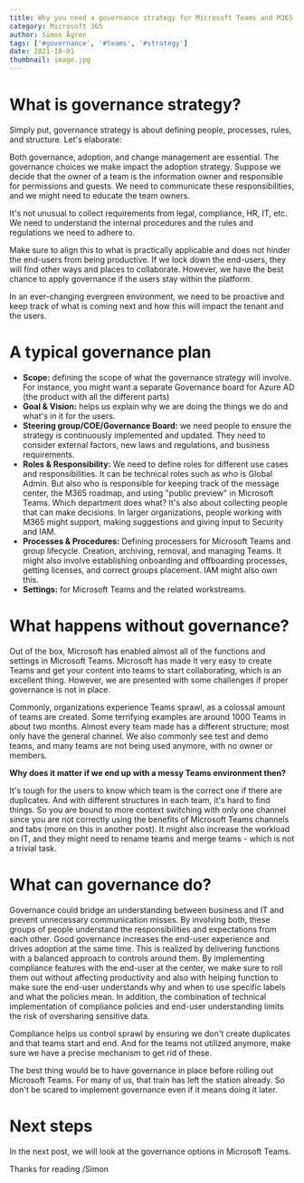 ```yaml
---
title: Why you need a governance strategy for Microsoft Teams and M365
category: Microsoft 365
author: Simon Ågren
tags: ['#governance', '#teams', '#strategy']
date: 2021-10-01
thumbnail: image.jpg
---
```


# What is governance strategy?

Simply put, governance strategy is about defining people, processes, rules, and structure. Let's elaborate:

Both governance, adoption, and change management are essential. 
The governance choices we make impact the adoption strategy. 
Suppose we decide that the owner of a team is the information owner and responsible for permissions and guests. 
We need to communicate these responsibilities, and we might need to educate the team owners. 

It's not unusual to collect requirements from legal, compliance, HR, IT, etc. 
We need to understand the internal procedures and the rules and regulations we need to adhere to. 

Make sure to align this to what is practically applicable and does not hinder the end-users from being productive. 
If we lock down the end-users, they will find other ways and places to collaborate. 
However, we have the best chance to apply governance if the users stay within the platform. 

In an ever-changing evergreen environment, we need to be proactive and keep track of what is coming next and how this will impact the tenant and the users. 

# A typical governance plan
- **Scope:** defining the scope of what the governance strategy will involve. For instance, you might want a separate Governance board for Azure AD (the product with all the different parts)
- **Goal & Vision:** helps us explain why we are doing the things we do and what's in it for the users.
- **Steering group/COE/Governance Board:** we need people to ensure the strategy is continuously implemented and updated. They need to consider external factors, new laws and regulations, and business requirements.
- **Roles & Responsibility:** We need to define roles for different use cases and responsibilities. It can be technical roles such as who is Global Admin. But also who is responsible for keeping track of the message center, the M365 roadmap, and using "public preview" in Microsoft Teams. Which department does what? It's also about collecting people that can make decisions. In larger organizations, people working with M365 might support, making suggestions and giving input to Security and IAM.
- **Processes & Procedures:** Defining processers for Microsoft Teams and group lifecycle. Creation, archiving, removal, and managing Teams. It might also involve establishing onboarding and offboarding processes, getting licenses, and correct groups placement. IAM might also own this.
- **Settings:** for Microsoft Teams and the related workstreams.

# What happens without governance?
Out of the box, Microsoft has enabled almost all of the functions and settings in Microsoft Teams. 
Microsoft has made it very easy to create Teams and get your content into teams to start collaborating, which is an excellent thing. 
However, we are presented with some challenges if proper governance is not in place.

Commonly, organizations experience Teams sprawl, as a colossal amount of teams are created. 
Some terrifying examples are around 1000 Teams in about two months. 
Almost every team made has a different structure; most only have the general channel. 
We also commonly see test and demo teams, and many teams are not being used anymore, with no owner or members.

**Why does it matter if we end up with a messy Teams environment then?**

It's tough for the users to know which team is the correct one if there are duplicates. 
And with different structures in each team, it's hard to find things. 
So you are bound to more context switching with only one channel since you are not correctly using the benefits of Microsoft Teams channels and tabs (more on this in another post).
It might also increase the workload on IT, and they might need to rename teams and merge teams - which is not a trivial task.

# What can governance do?
Governance could bridge an understanding between business and IT and prevent unnecessary communication misses. 
By involving both, these groups of people understand the responsibilities and expectations from each other.
Good governance increases the end-user experience and drives adoption at the same time. This is realized by delivering functions with a balanced approach to controls around them. By implementing compliance features with the end-user at the center, we make sure to roll them out without affecting productivity and also with helping function to make sure the end-user understands why and when to use specific labels and what the policies mean. In addition, the combination of technical implementation of compliance policies and end-user understanding limits the risk of oversharing sensitive data.

Compliance helps us control sprawl by ensuring we don't create duplicates and that teams start and end. And for the teams not utilized anymore, make sure we have a precise mechanism to get rid of these.

The best thing would be to have governance in place before rolling out Microsoft Teams. 
For many of us, that train has left the station already. So don't be scared to implement governance even if it means doing it later.

# Next steps
In the next post, we will look at the governance options in Microsoft Teams.

Thanks for reading
/Simon


